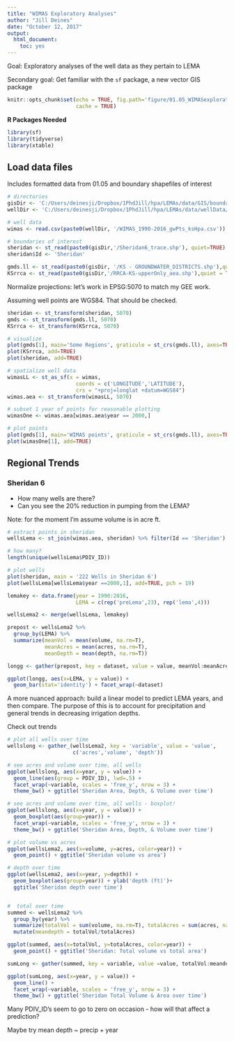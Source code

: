 ```yaml
---
title: "WIMAS Exploratory Analyses"
author: "Jill Deines"
date: "October 12, 2017"
output: 
  html_document:
    toc: yes
---
```


Goal: Exploratory analyses of the well data as they pertain to LEMA

Secondary goal: Get familiar with the `sf` package, a new vector GIS package

```r
knitr::opts_chunk$set(echo = TRUE, fig.path='figure/01.05_WIMASexploratory/',
                      cache = TRUE)
```

**R Packages Needed**

```r
library(sf)
library(tidyverse)
library(xtable)
```

## Load data files
Includes formatted data from 01.05 and boundary shapefiles of interest

```r
# directories
gisDir <- 'C:/Users/deinesji/Dropbox/1PhdJill/hpa/LEMAs/data/GIS/boundaries'
wellDir <- 'C:/Users/deinesji/Dropbox/1PhdJill/hpa/LEMAs/data/wellData/WIMAS_AnthonyCleaned_JillFormatted'

# well data
wimas <- read.csv(paste0(wellDir, '/WIMAS_1990-2016_gwPts_ksHpa.csv'))

# boundaries of interest
sheridan <- st_read(paste0(gisDir,'/Sheridan6_trace.shp'), quiet=TRUE)
sheridan$Id <- 'Sheridan'

gmds.ll <- st_read(paste0(gisDir, '/KS - GROUNDWATER_DISTRICTS.shp'),quiet = TRUE)
KSrrca <- st_read(paste0(gisDir,'/RRCA-KS-upperOnly_aea.shp'),quiet = TRUE)
```

Normalize projections: let's work in EPSG:5070 to match my GEE work.

Assuming well points are WGS84. That should be checked.

```r
sheridan <- st_transform(sheridan, 5070)
gmds <- st_transform(gmds.ll, 5070)
KSrrca <- st_transform(KSrrca, 5070)

# visualize
plot(gmds[1], main='Some Regions', graticule = st_crs(gmds.ll), axes=TRUE)
plot(KSrrca, add=TRUE)
plot(sheridan, add=TRUE)

# spatialize well data
wimasLL <- st_as_sf(x = wimas,
                      coords = c('LONGITUDE','LATITUDE'),
                      crs = "+proj=longlat +datum=WGS84")
wimas.aea <- st_transform(wimasLL, 5070)

# subset 1 year of points for reasonable plotting
wimasOne <- wimas.aea[wimas.aea$year == 2000,]

# plot points
plot(gmds[1], main='WIMAS points', graticule = st_crs(gmds.ll), axes=TRUE)
plot(wimasOne[1], add=TRUE)
```

## Regional Trends

### Sheridan 6

* How many wells are there?
* Can you see the 20% reduction in pumping from the LEMA?

Note: for the moment I'm assume volume is in acre ft.

```r
# extract points in sheridan
wellsLema <- st_join(wimas.aea, sheridan) %>% filter(Id == 'Sheridan')

# how many?
length(unique(wellsLema$PDIV_ID))

# plot wells
plot(sheridan, main = '222 Wells in Sheridan 6')
plot(wellsLema[wellsLema$year ==2000,1], add=TRUE, pch = 19)

lemakey <- data.frame(year = 1990:2016,
                      LEMA = c(rep('preLema',23), rep('lema',4)))

wellsLema2 <- merge(wellsLema, lemakey)

prepost <- wellsLema2 %>%
  group_by(LEMA) %>%
  summarize(meanVol = mean(volume, na.rm=T), 
            meanAcres = mean(acres, na.rm=T),
            meanDepth = mean(depth, na.rm=T))

longg <- gather(prepost, key = dataset, value = value, meanVol:meanAcres)

ggplot(longg, aes(x=LEMA, y = value)) + 
  geom_bar(stat='identity') + facet_wrap(~dataset)
```

A more nuanced approach: build a linear model to predict LEMA years, and then compare. The purpose of this is to account for precipitation and general trends in decreasing irrigation depths.

Check out trends

```r
# plot all wells over time
wellslong <- gather_(wellsLema2, key = 'variable', value = 'value', 
                     c('acres','volume', 'depth'))

# see acres and volume over time, all wells
ggplot(wellslong, aes(x=year, y = value)) +
  geom_line(aes(group = PDIV_ID), lwd=.5) +
  facet_wrap(~variable, scales = 'free_y', nrow = 3) + 
  theme_bw() + ggtitle('Sheridan Area, Depth, & Volume over time')

# see acres and volume over time, all wells - boxplot!
ggplot(wellslong, aes(x=year, y = value)) +
  geom_boxplot(aes(group=year)) +
  facet_wrap(~variable, scales = 'free_y', nrow = 3) + 
  theme_bw() + ggtitle('Sheridan Area, Depth, & Volume over time')

# plot volume vs acres
ggplot(wellsLema2, aes(x=volume, y=acres, color=year)) +
  geom_point() + ggtitle('Sheridan volume vs area')

# depth over time
ggplot(wellsLema2, aes(x=year, y=depth)) +
  geom_boxplot(aes(group=year)) + ylab('depth (ft)')+
  ggtitle('Sheridan depth over time')


#  total over time
summed <- wellsLema2 %>%
  group_by(year) %>%
  summarize(totalVol = sum(volume, na.rm=T), totalAcres = sum(acres, na.rm=T)) %>%
  mutate(meandepth = totalVol/totalAcres)

ggplot(summed, aes(x=totalVol, y=totalAcres, color=year)) +
  geom_point() + ggtitle('Sheridan: Total volume vs total area')

sumLong <- gather(summed, key = variable, value =value, totalVol:meandepth)

ggplot(sumLong, aes(x=year, y = value)) +
  geom_line() +
  facet_wrap(~variable, scales = 'free_y', nrow = 3) + 
  theme_bw() + ggtitle('Sheridan Total Volume & Area over time')
```

Many PDIV_ID's seem to go to zero on occasion - how will that affect a prediction?

Maybe try mean depth ~ precip + year

```r

```

